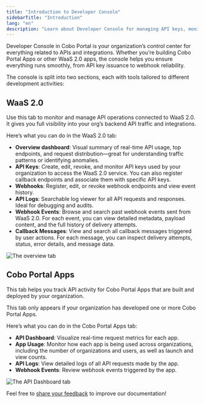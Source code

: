 ```yaml
---
title: "Introduction to Developer Console"
sidebarTitle: "Introduction"
lang: "en"
description: "Learn about Developer Console for managing API keys, monitoring webhook and callback events, and tracking app usage across your organization."
---
```


Developer Console in Cobo Portal is your organization’s control center for everything related to APIs and integrations. Whether you’re building Cobo Portal Apps or other WaaS 2.0 apps, the console helps you ensure everything runs smoothly, from API key issuance to webhook reliability.

The console is split into two sections, each with tools tailored to different development activities:

## WaaS 2.0

Use this tab to monitor and manage API operations connected to WaaS 2.0. It gives you full visibility into your org’s backend API traffic and integrations.

Here’s what you can do in the WaaS 2.0 tab:

- **Overview dashboard**: Visual summary of real-time API usage, top endpoints, and request distribution—great for understanding traffic patterns or identifying anomalies.
- **API Keys**: Create, edit, revoke, and monitor API keys used by your organization to access the WaaS 2.0 service. You can also register callback endpoints and associate them with specific API keys.
- **Webhooks**: Register, edit, or revoke webhook endpoints and view event history.
- **API Logs**: Searchable log viewer for all API requests and responses. Ideal for debugging and audits.
- **Webhook Events**: Browse and search past webhook events sent from WaaS 2.0. For each event, you can view detailed metadata, payload content, and the full history of delivery attempts.
- **Callback Messages**: View and search all callback messages triggered by user actions. For each message, you can inspect delivery attempts, status, error details, and message data.

<img src="/en/images/developer-console/overview.png" className="screenshot_full_screen" alt="The overview tab" />

## Cobo Portal Apps

This tab helps you track API activity for Cobo Portal Apps that are built and deployed by your organization.

<Info>This tab only appears if your organization has developed one or more Cobo Portal Apps.</Info>

Here’s what you can do in the Cobo Portal Apps tab:

- **API Dashboard**: Visualize real-time request metrics for each app.
- **App Usage**: Monitor how each app is being used across organizations, including the number of organizations and users, as well as launch and view counts.
- **API Logs**: View detailed logs of all API requests made by the app.
- **Webhook Events**: Review webhook events triggered by the app.

<img src="/en/images/developer-console/api_dashboard.png" className="screenshot_full_screen" alt="The API Dashboard tab" />

<Tip>Feel free to [share your feedback](https://forms.zohopublic.com/cobo/form/DocumentFeedbackForm/formperma/QvLOhxJv1_JMsJ-1dleZ8Itb_7rzN-LtgvsDdxosoVI?referrername=manuals) to improve our documentation!</Tip>